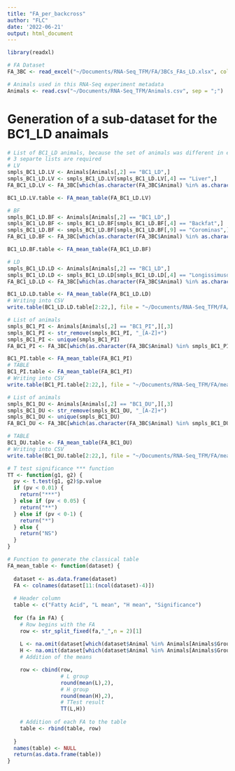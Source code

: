 ```yaml
---
title: "FA_per_backcross"
author: "FLC"
date: '2022-06-21'
output: html_document
---
```

```r
library(readxl)
```


```r
# FA Dataset
FA_3BC <- read_excel("~/Documents/RNA-Seq_TFM/FA/3BCs_FAs_LD.xlsx", col_types = c(rep("guess",6),rep("numeric",50)), na = "NA")

# Animals used in this RNA-Seq experiment metadata
Animals <- read.csv("~/Documents/RNA-Seq_TFM/Animals.csv", sep = ";")
```
# Generation of a sub-dataset for the BC1_LD anaimals
```r
# List of BC1_LD animals, because the set of animals was different in each 
# 3 separte lists are required
# LV
smpls_BC1_LD.LV <- Animals[Animals[,2] == "BC1_LD",]
smpls_BC1_LD.LV <- smpls_BC1_LD.LV[smpls_BC1_LD.LV[,4] == "Liver",]
FA_BC1_LD.LV <- FA_3BC[which(as.character(FA_3BC$Animal) %in% as.character(smpls_BC1_LD.LV$Animal)),]

BC1_LD.LV.table <- FA_mean_table(FA_BC1_LD.LV)

# BF
smpls_BC1_LD.BF <- Animals[Animals[,2] == "BC1_LD",]
smpls_BC1_LD.BF <- smpls_BC1_LD.BF[smpls_BC1_LD.BF[,4] == "Backfat",]
smpls_BC1_LD.BF <- smpls_BC1_LD.BF[smpls_BC1_LD.BF[,9] == "Corominas",][1]
FA_BC1_LD.BF <- FA_3BC[which(as.character(FA_3BC$Animal) %in% as.character(smpls_BC1_LD.BF$Animal)),]

BC1_LD.BF.table <- FA_mean_table(FA_BC1_LD.BF)

# LD
smpls_BC1_LD.LD <- Animals[Animals[,2] == "BC1_LD",]
smpls_BC1_LD.LD <- smpls_BC1_LD.LD[smpls_BC1_LD.LD[,4] == "Longissimusdorsi",]
FA_BC1_LD.LD <- FA_3BC[which(as.character(FA_3BC$Animal) %in% as.character(smpls_BC1_LD.LD$Animal)),]

BC1_LD.LD.table <- FA_mean_table(FA_BC1_LD.LD)
# Writing into CSV
write.table(BC1_LD.LD.table[2:22,], file = "~/Documents/RNA-Seq_TFM/FA/mean_sign_BC1_LD.LD.csv", sep = ";", row.names = FALSE, col.names = BC1_LD.LD.table[1,])

```

```r
# List of animals
smpls_BC1_PI <- Animals[Animals[,2] == "BC1_PI",][,3]
smpls_BC1_PI <- str_remove(smpls_BC1_PI, "_[A-Z]+")
smpls_BC1_PI <- unique(smpls_BC1_PI)
FA_BC1_PI <- FA_3BC[which(as.character(FA_3BC$Animal) %in% smpls_BC1_PI),]

BC1_PI.table <- FA_mean_table(FA_BC1_PI)
# TABLE
BC1_PI.table <- FA_mean_table(FA_BC1_PI)
# Writing into CSV
write.table(BC1_PI.table[2:22,], file = "~/Documents/RNA-Seq_TFM/FA/mean_sign_BC1_PI.csv", sep = ";", row.names = FALSE, col.names = BC1_PI.table[1,])
```

```r
# List of animals
smpls_BC1_DU <- Animals[Animals[,2] == "BC1_DU",][,3]
smpls_BC1_DU <- str_remove(smpls_BC1_DU, "_[A-Z]+")
smpls_BC1_DU <- unique(smpls_BC1_DU)
FA_BC1_DU <- FA_3BC[which(as.character(FA_3BC$Animal) %in% smpls_BC1_DU),]

# TABLE
BC1_DU.table <- FA_mean_table(FA_BC1_DU)
# Writing into CSV
write.table(BC1_DU.table[2:22,], file = "~/Documents/RNA-Seq_TFM/FA/mean_sign_BC1_DU.csv", sep = ";", row.names = FALSE, col.names = BC1_DU.table[1,])

```

```r

# T test significance *** function
TT <- function(g1, g2) {
  pv <- t.test(g1, g2)$p.value
  if (pv < 0.01) {
    return("***")
  } else if (pv < 0.05) {
    return("**")
  } else if (pv < 0-1) {
    return("*")
  } else {
    return("NS")
  }
}

# Function to generate the classical table
FA_mean_table <- function(dataset) {
  
  dataset <- as.data.frame(dataset)
  FA <- colnames(dataset[11:(ncol(dataset)-4)])
  
  # Header column
  table <- c("Fatty Acid", "L mean", "H mean", "Significance")
  
  for (fa in FA) {
    # Row begins with the FA
    row <- str_split_fixed(fa,"_",n = 2)[1]
    
    L <- na.omit(dataset[which(dataset$Animal %in% Animals[Animals$Group == "L",1]),fa])
    H <- na.omit(dataset[which(dataset$Animal %in% Animals[Animals$Group == "H",1]),fa])
    # Addition of the means

    row <- cbind(row,
                 # L group
                 round(mean(L),2),
                 # H group
                 round(mean(H),2),
                 # TTest result
                 TT(L,H))
    
    # Addition of each FA to the table
    table <- rbind(table, row)
    
  }
  names(table) <- NULL
  return(as.data.frame(table))
}

```



